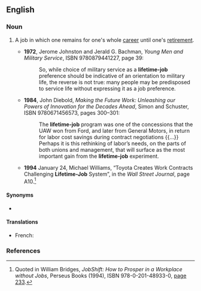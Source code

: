 ==English==

===Noun===
{{en-noun|head=[[lifetime]] [[job]]}}

# {{label|en|US}} A job in which one remains for one's whole [[career]] until one's [[retirement]].
#* '''1972''', Jerome Johnston and Jerald G. Bachman, ''Young Men and Military Service'',<sup >[http://books.google.com/books?id=S2YZAAAAIAAJ ]</sup> ISBN 9780879441227, page 39:
#*: So, while choice of military service as a '''lifetime-job''' preference should be indicative of an orientation to military life, the reverse is not true: many people may be predisposed to service life without expressing it as a job preference.
#* '''1984''', John Diebold, ''Making the Future Work: Unleashing our Powers of Innovation for the Decades Ahead'',<sup >[http://books.google.com/books?id=iVm4AAAAIAAJ ]</sup> Simon and Schuster, ISBN 9780671456573, pages 300–301:
#*: The '''lifetime-job''' program was one of the concessions that the UAW won from Ford, and later from General Motors, in return for labor cost savings during contract negotiations {{...}} Perhaps it is this rethinking of labor’s needs, on the parts of both unions and management, that will surface as the most important gain from the '''lifetime-job''' experiment.
#* '''1994''' January 24, Michael Williams, “Toyota Creates Work Contracts Challenging '''Lifetime-Job''' System”, in the ''Wall Street Journal'', page A10.<ref>Quoted in William Bridges, ''JobShift: How to Prosper in a Workplace without Jobs'', Perseus Books (1994), ISBN 978-0-201-48933-0, [http://books.google.com/books?id=IJN8FRr_RnkC&pg=PA233&dq=lifetime-job page 233].</ref>

====Synonyms====
* {{sense|job for one's whole career}} {{l|en|job for life}}

====Translations====
{{trans-top|A job for one's whole career}}
* French: {{t|fr|emploi à vie|m}}
{{trans-mid}}
{{trans-bottom}}

===References===
<references/>